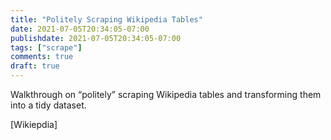 ```yaml
---
title: "Politely Scraping Wikipedia Tables"
date: 2021-07-05T20:34:05-07:00
publishdate: 2021-07-05T20:34:05-07:00
tags: ["scrape"]
comments: true
draft: true
---
```


Walkthrough on "politely" scraping Wikipedia tables and transforming them into a tidy dataset.

<!--more-->

[Wikiepdia]